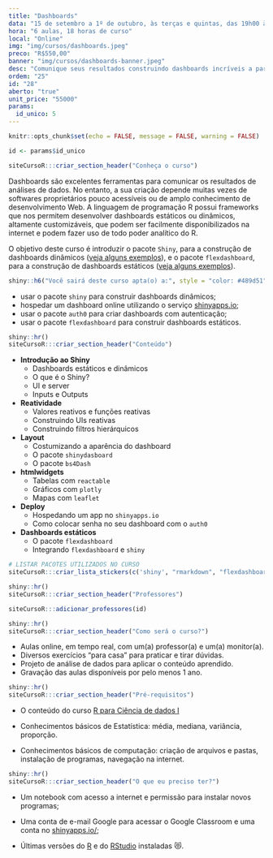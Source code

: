 ```yaml
---
title: "Dashboards"
data: "15 de setembro a 1º de outubro, às terças e quintas, das 19h00 às 22h00"
hora: "6 aulas, 18 horas de curso"
local: "Online"
img: "img/cursos/dashboards.jpeg"
preco: "R$550,00"
banner: "img/cursos/dashboards-banner.jpeg"
desc: "Comunique seus resultados construindo dashboards incríveis a partir do R."
ordem: "25"
id: "28"
aberto: "true" 
unit_price: "55000"
params:
  id_unico: 5
---
```



```r
knitr::opts_chunk$set(echo = FALSE, message = FALSE, warning = FALSE)

id <- params$id_unico 
```

```r
siteCursoR:::criar_section_header("Conheça o curso") 
```

Dashboards são excelentes ferramentas para comunicar os resultados de análises de dados. No entanto, a sua criação depende muitas vezes de softwares proprietários pouco acessíveis ou de amplo conhecimento de desenvolvimento Web.
A linguagem de programação R possui frameworks que nos permitem desenvolver dashboards estáticos ou dinâmicos, altamente customizáveis, que podem ser facilmente disponibilizados na internet e podem fazer uso de todo poder analítico do R.

O objetivo deste curso é introduzir o pacote `Shiny`, para a construção de dashboards dinâmicos ([veja alguns exemplos](https://shiny.rstudio.com/gallery/)), e o pacote `flexdashboard`, para a construção de dashboards estáticos ([veja alguns exemplos](https://rmarkdown.rstudio.com/flexdashboard/examples.html)).

```r
shiny::h6("Você sairá deste curso apta(o) a:", style = "color: #489d51")
```

::: {.voce-saira}
- usar o pacote `shiny` para construir dashboards dinâmicos;
- hospedar um dashboard online utilizando o serviço [shinyapps.io](https://www.shinyapps.io/);
- usar o pacote `auth0` para criar dashboards com autenticação;
- usar o pacote `flexdashboard` para construir dashboards estáticos.
:::


```r
shiny::hr()
siteCursoR:::criar_section_header("Conteúdo")
```

::: {.row}

:::: {.column-esq}
- **Introdução ao Shiny**
  - Dashboards estáticos e dinâmicos
  - O que é o Shiny?
  - UI e server
  - Inputs e Outputs
- **Reatividade**
  - Valores reativos e funções reativas
  - Construindo UIs reativas
  - Construindo filtros hierárquicos
- **Layout**
  - Costumizando a aparência do dashboard
  - O pacote `shinydasboard`
  - O pacote `bs4Dash`
- **htmlwidgets**
  - Tabelas com `reactable`
  - Gráficos com `plotly`
  - Mapas com `leaflet`
- **Deploy**
  - Hospedando um app no `shinyapps.io`
  - Como colocar senha no seu dashboard com o `auth0`
- **Dashboards estáticos**
  - O pacote `flexdashboard`
  - Integrando `flexdashboard` e `shiny`
::::

:::: {.column-dir}

::::: {.row .justify-content-center}
```r
# LISTAR PACOTES UTILIZADOS NO CURSO
siteCursoR:::criar_lista_stickers(c('shiny', "rmarkdown", "flexdashboard", "auth0", ""))
```
:::::

:::: 

:::


```r
shiny::hr()
siteCursoR:::criar_section_header("Professores")
```

```r
siteCursoR:::adicionar_professores(id)
```

```r
shiny::hr()
siteCursoR:::criar_section_header("Como será o curso?")
```

- Aulas online, em tempo real, com um(a) professor(a) e um(a) monitor(a). 
- Diversos exercícios "para casa" para praticar e tirar dúvidas.
- Projeto de análise de dados para aplicar o conteúdo aprendido.
- Gravação das aulas disponíveis por pelo menos 1 ano.

```r
shiny::hr()
siteCursoR:::criar_section_header("Pré-requisitos") 
```


- O conteúdo do curso [R para Ciência de dados I](https://www.curso-r.com/cursos/r4ds-1)

- Conhecimentos básicos de Estatística: média, mediana, variância, proporção.

- Conhecimentos básicos de computação: criação de arquivos e pastas, instalação de programas, navegação na internet.

```r
shiny::hr()
siteCursoR:::criar_section_header("O que eu preciso ter?")
```

- Um notebook com acesso a internet e permissão para instalar novos programas;

- Uma conta de e-mail Google para acessar o Google Classroom e uma conta no [shinyapps.io/](https://www.shinyapps.io/);

-  Últimas versões do [R](https://cran.r-project.org/) e do [RStudio](https://www.rstudio.com/products/rstudio/download/) instaladas &#128571;.
